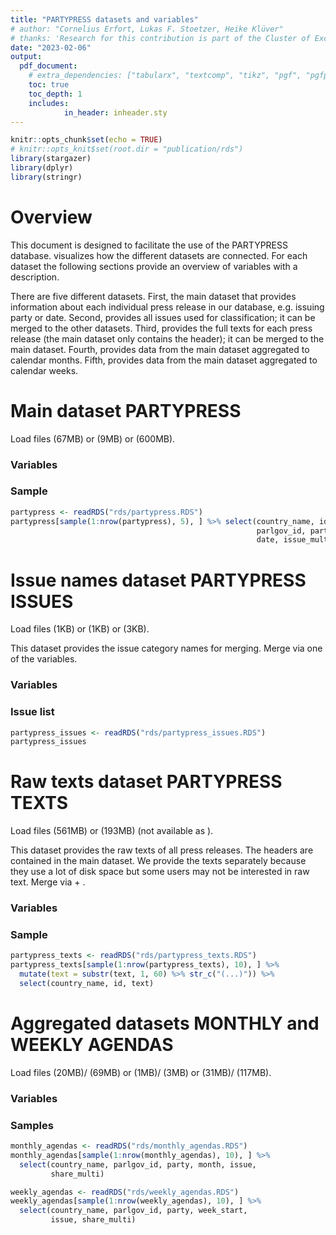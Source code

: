 ```yaml
---
title: "PARTYPRESS datasets and variables"
# author: "Cornelius Erfort, Lukas F. Stoetzer, Heike Klüver"
# thanks: 'Research for this contribution is part of the Cluster of Excellence "Contestations of the Liberal Script" (EXC 2055, Project-ID: 390715649), funded by the Deutsche Forschungsgemeinschaft (DFG, German Research Foundation) under Germany\textquotesingle s Excellence Strategy. We thank Leonie Fuchs, Paul Bochtler, Daniel Cruz, Johannes Lattmann, Felix Heimburger,  Violeta Haas and Tim Wappenhans for valuable research assistance. Replication material can be found on \texttt{\href{https://github.com/cornelius-erfort/scripts-issue-agendas}{https://github.com/cornelius-erfort/scripts-issue-agendas}.}\vspace{5mm}'
date: "2023-02-06"
output: 
  pdf_document:
    # extra_dependencies: ["tabularx", "textcomp", "tikz", "pgf", "pgfplots"]
    toc: true
    toc_depth: 1
    includes:
            in_header: inheader.sty
---
```


```r
knitr::opts_chunk$set(echo = TRUE)
# knitr::opts_knit$set(root.dir = "publication/rds")
library(stargazer)
library(dplyr)
library(stringr)

```

\newpage

\color{red}
# Overview

This document is designed to facilitate the use of the PARTYPRESS database. \autoref{fig:data-structure} visualizes how the different datasets are connected. For each dataset the following sections provide an overview of variables with a description.

There are five different datasets. First, the main dataset \textit{PARTYPRESS} that provides information about each individual press release in our database, e.g. issuing party or date. Second, \textit{PARTYPRESS ISSUES} provides all issues used for classification; it can be merged to the other datasets. Third, \textit{PARTYPRESS TEXTS} provides the full texts for each press release (the main dataset only contains the header); it can be merged to the main dataset. Fourth, \textit{MONTHLY AGENDAS} provides data from the main dataset aggregated to calendar months. Fifth, \textit{WEEKLY AGENDAS} provides data from the main dataset aggregated to calendar weeks.

\color{black}

\begin{figure}[!ht]
\caption{Data structure}\label{fig:data-structure}
\begin{tikzpicture}[node distance=.5cm]
\tikzstyle{normal} = [rectangle, minimum width=2.5cm, minimum height=.5cm,text centered, draw=black]
\tikzstyle{title} = [minimum width=2.5cm, minimum height=.5cm,text centered]
\node (core-0) [title, xshift = -3.1cm, yshift = 2cm] {\textit{Main}};
\node (core-1) [normal, below of=core-0] {\path{country_name}};
\node (core-2) [normal, below of=core-1] {\path{id}};
\node (core-3) [normal, below of=core-2] {\path{parlgov_id}};
\node (core-4) [normal, below of=core-3] {\path{party_name}};
\node (core-5) [normal, below of=core-4] {\path{header}};
\node (core-6) [normal, below of=core-5] {\path{date}};
\node (core-7) [normal, below of=core-6] {\path{month_start}};
\node (core-8) [normal, below of=core-7] {\path{week_start}};
\node (core-9) [normal, below of=core-8] {\path{issue_multi}};
\node (core-10) [normal, below of=core-9] {\path{issue_mono}};
\node (core-11) [normal, below of=core-10] {\path{issue_ridge}};
\node (core-12) [normal, below of=core-11] {\path{issue_super}};
\node (core-13) [normal, below of=core-12] {\path{issue}};
\node (core-14) [normal, below of=core-13] {\path{position}};
\node (core-15) [normal, below of=core-14] {\path{...}};
\node (text-0) [title, left of=core-0, xshift = -4cm] {\textit{Texts}};
\node (text-1) [normal, below of=text-0] {\path{country_name}};
\node (text-2) [normal, below of=text-1] {\path{id}};
\node (text-3) [normal, below of=text-2] {\path{text}};
\node (issue-0) [title, below of=text-3, yshift=-8cm] {\textit{Issues}};
\node (issue-1) [normal, below of=issue-0] {\path{issue}};
\node (issue-2) [normal, below of=issue-1] {\path{issue_name}};
\draw[->, rounded corners=4mm] (core-1.west) -- (text-1.east);
\draw[->, rounded corners=4mm] (core-2.west) -- (text-2.east);
\draw [fill=white] (core-1.west) circle[radius= 0.2 em]; 
\draw [fill=white] (core-2.west) circle[radius= 0.2 em]; 
\draw[, rounded corners=4mm] (core-9.west) -| ++(-.5,-.8) ;
\draw[, rounded corners=4mm] (core-10.west) -| ++(-.5,-.8) ;
\draw[, rounded corners=4mm] (core-11.west) -| ++(-.5,-.8) ;
\draw[, rounded corners=4mm] (core-12.west) -| ++(-.5,-.8) ;
\draw[->, rounded corners=4mm] (core-13.west) -| ++(-.5,-1) |-  (issue-1.east);
\draw [fill=white] (core-9.west) circle[radius= 0.2 em]; 
\draw [fill=white] (core-10.west) circle[radius= 0.2 em]; 
\draw [fill=white] (core-11.west) circle[radius= 0.2 em]; 
\draw [fill=white] (core-12.west) circle[radius= 0.2 em]; 
\draw [fill=white] (core-13.west) circle[radius= 0.2 em]; 
\node (monthly-0) [title, right of=core-0, xshift = 6cm, yshift = 0cm] {\textit{Monthly}};
\node (monthly-1) [normal, below of=monthly-0] {\path{country_name}};
\node (monthly-2) [normal, below of=monthly-1] {\path{parlgov_id}};
\node (monthly-3) [normal, below of=monthly-2] {\path{party_name}};
\node (monthly-4) [normal, below of=monthly-3] {\path{month_start}};
\node (monthly-5) [normal, below of=monthly-4] {\path{issue}};
\node (monthly-6) [normal, below of=monthly-5] {\path{share_multi}};
\node (monthly-7) [normal, below of=monthly-6] {\path{share_mono}};
\node (monthly-8) [normal, below of=monthly-7] {\path{share_ridge}};
\node (monthly-9) [normal, below of=monthly-8] {\path{share_super}};
\node (monthly-10) [normal, below of=monthly-9] {\path{party_sum}};
\node (monthly-11) [normal, below of=monthly-10] {\path{...}};
\node (line) [title, left of=monthly-4, xshift = -2.5cm, yshift = .25cm] {aggregated};
\node (line) [title, left of=monthly-4, xshift = -2.5cm, yshift = -.25cm] {by month};
\node (weekly-0) [title, below of=monthly-9, xshift = 0cm, yshift = -1.5cm] {\textit{Weekly}};
\node (weekly-1) [normal, below of=weekly-0] {\path{country_name}};
\node (weekly-2) [normal, below of=weekly-1] {\path{parlgov_id}};
\node (weekly-3) [normal, below of=weekly-2] {\path{party_name}};
\node (weekly-4) [normal, below of=weekly-3] {\path{week_start}};
\node (weekly-5) [normal, below of=weekly-4] {\path{issue}};
\node (weekly-6) [normal, below of=weekly-5] {\path{share_multi}};
\node (weekly-7) [normal, below of=weekly-6] {\path{share_mono}};
\node (weekly-8) [normal, below of=weekly-7] {\path{share_ridge}};
\node (weekly-9) [normal, below of=weekly-8] {\path{share_super}};
\node (weekly-10) [normal, below of=weekly-9] {\path{party_sum}};
\node (weekly-11) [normal, below of=weekly-10] {\path{...}};
\node (line) [title, left of=weekly-4, xshift = -2.5cm, yshift = .25cm] {aggregated};
\node (line) [title, left of=weekly-4, xshift = -2.5cm, yshift = -.25cm] {by week};
\draw[->, rounded corners=4mm] (core-7.east) -| ++(.5,.75)  |- (monthly-4.west);
\draw[->, rounded corners=4mm] (core-8.east) -| ++(.5,-1)  |- (weekly-4.west);
\draw [fill=white] (core-7.east) circle[radius= 0.2 em]; 
\draw [fill=white] (core-8.east) circle[radius= 0.2 em]; 
\draw[->, rounded corners=4mm] (weekly-5.west)  -| ++(-.5,-.75)  |- (issue-1.east);
\draw[, rounded corners=4mm] (monthly-5.west) -| ++(-.5,-6.8) ;
\draw [fill=white] (weekly-5.west) circle[radius= 0.2 em]; 
\draw [fill=white] (monthly-5.west) circle[radius= 0.2 em]; 
\end{tikzpicture}
\end{figure}



\newpage
# Main dataset PARTYPRESS

Load files \path{partypress.csv} (67MB) or \path{partypress.RDS} (9MB) or \path{partypress.dta} (600MB).

### Variables
\renewcommand{\arraystretch}{1}
\begin{tabularx}{\textwidth}{llX}

\textbf{Variable name} & \textbf{Format} & \textbf{Description} \\

\hline

\path{country_name}          &   [string]         &   Name of the country in small caps  \\
\path{id}                    &   [integer]        &   Press release identifier, unique within \path{country_name}  \\
\path{parlgov_id}            &   [integer]        &   Party ID (merge with \path{party_id} in ParlGov) \\
\path{party}                 &   [string]         &   Abbreviation of the party name (ParlGov) \\
\path{party_name}            &   [string]         &   Party name (ParlGov) \\
\path{party_name_english}    &   [string]         &   Party name in English (ParlGov) \\
\path{family_name}           &   [string]         &   Party family name (ParlGov) \\

\hline

\path{header}                &   [string]         &   Header of the press release in original language   \\
\path{date}                  &   [date]         &   Issue date of the press release  \\
\path{month}                 &   [yyyymm]      &   Issue month of the press release  \\
\path{month_start}           &   [date]            &   Date of the first day of the month  \\
\path{month_end}             &   [date]             &   Date of the last day of the month \\
\path{week_start}            &   [date]             &   Date of previous Monday  \\
\path{week_end}              &   [date]             &   Date of following Sunday \\
\path{calendar_week}         &   [integer, 1-53]  &   Calendar week  \\

\hline


\path{issue_multi}           &   [integer, 1-23]        &   Issue category predicted from Multilingual Transformer using all labeled docs from all countries  \\
\path{issue_mono}           &   [integer, 1-23]        &   Issue category predicted from Monolingual Transformer using only labeled docs from one countries  \\


\path{issue_ridge}           &   [integer, 1-23]        &   Issue category predicted from Ridge models, separate models by country \\
\path{issue_super}           &   [integer, 1-23]        &   Issue category predicted from SuperLearner models, separate models by country \\


\hline

\path{issue_coder}           &   [integer, 1-23]        &   Issue category hand coded by first or second country expert coder  \\
\path{issue_coder2}          &   [integer, 1-23]         &   Issue category hand coded by second country expert coder, only for texts coded by both coders  \\

\hline


\path{position_coder}        &   [integer, 1-2]        &   Position of press release, hand coded by one country expert coder, 1 pro, 2 anti \\
\path{position_coder2}       &   [integer, 1-2]        &   Position of press release, hand coded by 2nd country expert coder, only for texts coded by both coders, 1 pro, 2 anti \\
\path{cv_sample}             &   [integer]         &   Folds used in cross validation, $k = 1,...,5$, not used: $-1$ \\


\end{tabularx}
\vfill
### Sample

```r
partypress <- readRDS("rds/partypress.RDS")
partypress[sample(1:nrow(partypress), 5), ] %>% select(country_name, id, 
                                                       parlgov_id, party, 
                                                       date, issue_multi)
```

\vfill

\newpage
# Issue names dataset PARTYPRESS ISSUES
Load files \path{partypress_issues.csv} (1KB) or \path{partypress_issues.RDS} (1KB) or \path{partypress_issues.dta} (3KB).

This dataset provides the issue category names for merging. Merge via one of the \path{issue_*} variables.



### Variables
\begin{tabularx}{\textwidth}{llX}

\textbf{Variable name} & \textbf{Format} & \textbf{Description} \\

\hline

\path{issue}          &   [integer, 1-23]         &   Issue category code  \\
\path{issue_name}     &   [string]        &   Issue category description  \\


\end{tabularx}

\vfill
### Issue list
```r
partypress_issues <- readRDS("rds/partypress_issues.RDS")
partypress_issues
```

\vfill
\newpage

# Raw texts dataset PARTYPRESS TEXTS
Load files \path{partypress_texts.csv} (561MB) or \path{partypress_texts.RDS} (193MB) (not available as \path{.dta}).

This dataset provides the raw texts of all press releases. The headers are contained in the main dataset.
We provide the texts separately because they use a lot of disk space but some users may not be interested in raw text. Merge via \path{country_name} + \path{id}.

### Variables
\begin{tabularx}{\textwidth}{llX}

\textbf{Variable name} & \textbf{Format} & \textbf{Description} \\

\hline

\path{country_name}          &   [string]         &   Name of the country in small caps  \\
\path{id}                    &   [integer]        &   Press release identifier, unique within \path{country_name}  \\
\path{text}                  &   [string]         &   Text of press releases in original language\\

\end{tabularx}

\vfill

### Sample

```r
partypress_texts <- readRDS("rds/partypress_texts.RDS")
partypress_texts[sample(1:nrow(partypress_texts), 10), ] %>% 
  mutate(text = substr(text, 1, 60) %>% str_c("(...)")) %>% 
  select(country_name, id, text)
```

\vfill

\newpage
# Aggregated datasets MONTHLY and WEEKLY AGENDAS
Load files \path{monthly_agendas.csv} (20MB)/\path{weekly_agendas.csv} (69MB) or \path{monthly_agendas.RDS} (1MB)/\path{weekly_agendas.RDS} (3MB)  or \path{monthly_agendas.dta} (31MB)/\path{weekly_agendas.dta} (117MB).

### Variables
\begin{tabularx}{\textwidth}{llX}

\textbf{Variable name} & \textbf{Format} & \textbf{Description} \\

\hline

\path{country_name}          &   [string]         &   Name of the country in small caps  \\
\path{parlgov_id}            &   [integer]        &   Party ID (merge with \path{party_id} in ParlGov) \\
\path{party}                 &   [string]         &   Abbreviation of the party name (ParlGov) \\
\path{party_name}            &   [string]         &   Party name (ParlGov) \\
\path{party_name_english}    &   [string]         &   Party name in English (ParlGov) \\
\path{family_name}           &   [string]         &   Party family name (ParlGov) \\
\hline


\multicolumn{3}{l}{only in \path{monthly_agendas}:} \\
\path{month}                 &   [yyyymm]      &   Month   \\
\path{month_start}           &   [date]            &   Date of the first day of the month  \\
\path{month_end}             &   [date]             &   Date of the last day of the month \\
\hline

\multicolumn{3}{l}{only in \path{weekly_agendas}:} \\
\path{calendar_week}         &   [integer, 1-53]  &   Calendar week  \\
\path{week_start}            &   [date]             &   Date of previous Monday  \\
\path{week_end}              &   [date]             &   Date of following Sunday \\

\hline

\path{issue}           &   [integer]        &   Issue category  \\

\path{issue_descr}           &   [string]        &    Issue category description \\

\hline


\path{share_multi}            &   [numeric]        &   Share of press releases of category \path{issue} of all \path{party_sum} predicted from Multilingual Transformer using all labeled docs from all countries \\
\path{share_mono}            &   [numeric]        &   Share of press releases of category \path{issue} of all \path{party_sum} predicted from Monolingual Transformer using all labeled docs from each country in separate models \\
\path{share_ridge}            &   [numeric]        &   Share of press releases of category \path{issue} of all \path{party_sum} predicted from Ridge using all labeled docs from each country in separate models \\
\path{share_super}            &   [numeric]        &   Share of press releases of category \path{issue} of all \path{party_sum} predicted from SuperLearner using all labeled docs from each country in separate models \\



\path{party_sum}            &   [integer]        &   Total number of press releases by this party in this month/week \\


\end{tabularx}

\newpage

### Samples

```r
monthly_agendas <- readRDS("rds/monthly_agendas.RDS")
monthly_agendas[sample(1:nrow(monthly_agendas), 10), ] %>% 
  select(country_name, parlgov_id, party, month, issue, 
         share_multi)

```
\vfill

```r
weekly_agendas <- readRDS("rds/weekly_agendas.RDS")
weekly_agendas[sample(1:nrow(weekly_agendas), 10), ] %>% 
  select(country_name, parlgov_id, party, week_start, 
         issue, share_multi)
```

\vfill